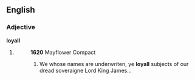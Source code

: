 ==English==

===Adjective===
'''loyall'''

# {{obsolete}} {{alternative spelling of|[[loyal]]}}
#:'''1620''' Mayflower Compact
#:# We whose names are underwriten, ye '''loyall''' subjects of our dread soveraigne Lord King James...